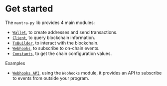 # Get started

The `mantra-py` lib provides 4 main modules:

- [`Wallet`](/wallet), to create addresses and send transactions.
- [`Client`](/client), to query blockchain information.
- [`TxBuilder`](/txbuilder), to interact with the blockchain.
- [`Webhooks`](/webhooks), to subscribe to on-chain events.
- [`Constants`](/constants), to get the chain configuration values.

Examples

- [`Webhooks API`](/webhooks), using the `Webhooks` module, it provides an API to subscribe to events from outside your program.
